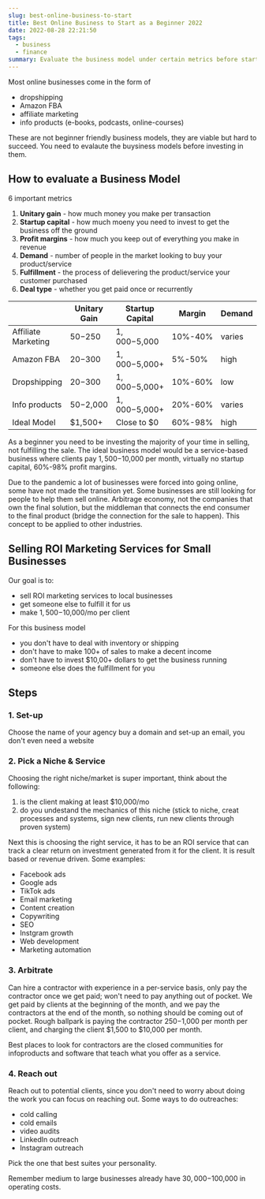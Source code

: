 ```yaml
---
slug: best-online-business-to-start
title: Best Online Business to Start as a Beginner 2022
date: 2022-08-28 22:21:50
tags:
  - business
  - finance
summary: Evaluate the business model under certain metrics before starting
---
```

Most online businesses come in the form of 
- dropshipping
- Amazon FBA
- affiliate marketing
- info products (e-books, podcasts, online-courses)

These are not beginner friendly business models, they are viable but hard to succeed. You need to evalaute the buysiness models before investing in them.

## How to evaluate a Business Model
6 important metrics
1. **Unitary gain** - how much money you make per transaction 
2. **Startup capital** - how much moeny you need to invest to get the business off the ground
3. **Profit margins** - how much you keep out of everything you make in revenue
4. **Demand** - number of people in the market looking to buy your product/service
5. **Fulfillment** - the process of delievering the product/service your customer purchased
6. **Deal type** - whether you get paid once or recurrently 

|  | Unitary Gain | Startup Capital | Margin | Demand | Fulfillment | Deal Type |
| --- | --- | --- | --- | --- | --- | --- |
| Affiliate Marketing | $50-$250 | $1,000-$5,000 | 10%-40% | varies | extremely easy | one-time |
| Amazon FBA | $20-$300 | $1,000-$5,000+ | 5%-50% | high | medium | one-time |
| Dropshipping | $20-$300 | $1,000-$5,000+ | 10%-60% | low | medium | one-time |
| Info products | $50-$2,000 | $1,000-$5,000+ | 20%-60% | varies | extremely hard | one-off/subscription |
| Ideal Model | $1,500+ | Close to $0 | 60%-98% | high | easy | recurrent | 

As a beginner you need to be investing the majority of your time in selling, not fulfilling the sale. The ideal business model would be a service-based business where clients pay $1,500-$10,000 per month, virtually no startup capital, 60%-98% profit margins.

Due to the pandemic a lot of businesses were forced into going online, some have not made the transition yet. Some businesses are still looking for people to help them sell online. 
Arbitrage economy, not the companies that own the final solution, but the middleman that connects the end consumer to the final product (bridge the connection for the sale to happen). This concept to be applied to other industries. 

## Selling ROI Marketing Services for Small Businesses
Our goal is to:
- sell ROI marketing services to local businesses
- get someone else to fulfill it for us
- make $1,500-$10,000/mo per client

For this business model
- you don't have to deal with inventory or shipping
- don't have to make 100+ of sales to make a decent income
- don't have to invest $10,00+ dollars to get the business running
- someone else does the fulfillment for you

## Steps
### 1. Set-up

Choose the name of your agency buy a domain and set-up an email, you don't even need a website

### 2. Pick a Niche & Service

Choosing the right niche/market is super important, think about the following:
1. is the client making at least $10,000/mo
2. do you undestand the mechanics of this niche (stick to niche, creat processes and systems, sign new clients, run new clients through proven system)

Next this is choosing the right service, it has to be an ROI service that can track a clear return on investment generated from it for the client. It is result based or revenue driven. Some examples:
- Facebook ads
- Google ads
- TikTok ads
- Email marketing
- Content creation
- Copywriting
- SEO
- Instgram growth
- Web development
- Marketing automation

### 3. Arbitrate
Can hire a contractor with experience in a per-service basis, only pay the contractor once we get paid; won't need to pay anything out of pocket. We get paid by clients at the beginning of the month, and we pay the contractors at the end of the month, so nothing should be coming out of pocket. Rough ballpark is paying the contractor $250-$1,000 per month per client, and charging the client $1,500 to $10,000 per month. 

Best places to look for contractors are the closed communities for infoproducts and software that teach what you offer as a service. 

### 4. Reach out
Reach out to potential clients, since you don't need to worry about doing the work you can focus on reaching out. Some ways to do outreaches:
- cold calling
- cold emails
- video audits
- LinkedIn outreach
- Instagram outreach

Pick the one that best suites your personality.

Remember medium to large businesses already have $30,000-$100,000 in operating costs.

